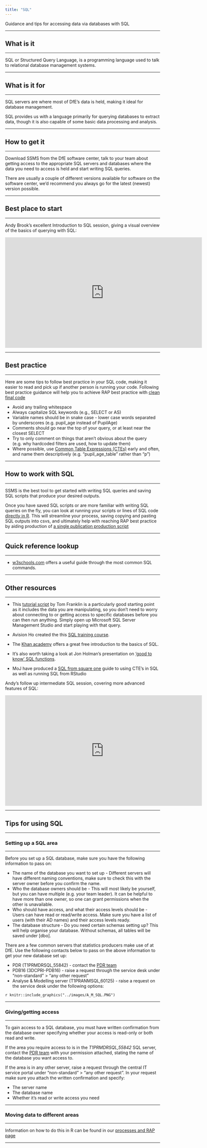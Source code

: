 ```yaml
---
title: "SQL"
---
```


<p class="text-muted">Guidance and tips for accessing data via databases with SQL</p>

---

## What is it

---

SQL or Structured Query Language, is a programming language used to talk to relational database management systems.

---

## What is it for

---

SQL servers are where most of DfE's data is held, making it ideal for database management.

SQL provides us with a language primarily for querying databases to extract data, though it is also capable of some basic data processing and analysis.

---

## How to get it

---

Download SSMS from the DfE software center, talk to your team about getting access to the appropriate SQL servers and databases where the data you need to access is held and start writing SQL queries.

There are usually a couple of different versions available for software on the software center, we'd recommend you always go for the latest (newest) version possible.

<!-- gif getting this from the software center -->

---

## Best place to start

---

Andy Brook's excellent Introduction to SQL session, giving a visual overview of the basics of querying with SQL:

<div align="center">
<iframe width="640" height="360" align="middle" src="https://web.microsoftstream.com/embed/video/2a42789f-5183-4a79-b159-ec4a46e530d7?autoplay=false&amp;showinfo=false" allowfullscreen style="border:none;"></iframe>
</div>

---

## Best practice

---

Here are some tips to follow best practice in your SQL code, making it easier to read and pick up if another person is running your code. Following best practice guidance will help you to achieve RAP best practice with [clean final code](../RAP/rap.html#Clean_final_code)

* Avoid any trailing whitespace
* Always capitalize SQL keywords (e.g., SELECT or AS)
* Variable names should be in snake case - lower case words separated by underscores (e.g. pupil_age instead of PupilAge)
* Comments should go near the top of your query, or at least near the closest SELECT
* Try to only comment on things that aren't obvious about the query (e.g. why hardcoded filters are used, how to update them)
* Where possible, use [Common Table Expressions (CTEs)](https://www.essentialsql.com/introduction-common-table-expressions-ctes/){target="_blank" rel="noopener noreferrer"} early and often, and name them descriptively (e.g. "pupil_age_table" rather than "p")

---

## How to work with SQL

---

SSMS is the best tool to get started with writing SQL queries and saving SQL scripts that produce your desired outputs. 

Once you have saved SQL scripts or are more familiar with writing SQL queries on the fly, you can look at running your scripts or lines of SQL code [directly in R](../RAP/rap.html#Connecting_R_to_SQL). This will streamline your process, saving copying and pasting SQL outputs into csvs, and ultimately help with reaching RAP best practice by aiding production of [a single publication production script](../RAP/rap.html#Single_publication_production_script)

---

## Quick reference lookup

---

- [w3schools.com](https://www.w3schools.com/sql/default.asp){target="_blank" rel="noopener noreferrer"} offers a useful guide through the most common SQL commands.

---

## Other resources

---

- This [tutorial script](https://github.com/TomFranklin/sql-applied-data-tidying/blob/master/data_tidying_l_and_d.sql){target="_blank" rel="noopener noreferrer"} by Tom Franklin is a particularly good starting point as it includes the data you are manipulating, so you don't need to worry about connecting to or getting access to specific databases before you can then run anything. Simply open up Microsoft SQL Server Management Studio and start playing with that query.

- Avision Ho created the this [SQL training course](https://github.com/avisionh/Training-SQL){target="_blank" rel="noopener noreferrer"}.

- The [Khan academy](https://www.khanacademy.org/computing/computer-programming/sql){target="_blank" rel="noopener noreferrer"} offers a great free introduction to the basics of SQL.

- It's also worth taking a look at Jon Holman's presentation on ['good to know' SQL functions](https://educationgovuk.sharepoint.com/sites/sarpi/g/WorkplaceDocuments/Forms/AllItems.aspx?RootFolder=%2Fsites%2Fsarpi%2Fg%2FWorkplaceDocuments%2FInducation%20learning%20and%20career%20development%2FCoffee%20and%20Coding%2F180321%5Fjonathan%5Fsql&FolderCTID=0x012000C61C1076C17C5547A6D6D8C2A27B5D97){target="_blank" rel="noopener noreferrer"}.

- MoJ have produced a [SQL from square one](https://moj-analytical-services.github.io/SQL_from_square_one/CTEs.html){target="_blank" rel="noopener noreferrer"} guide to using CTE's in SQL as well as running SQL from RStudio

Andy's follow up intermediate SQL session, covering more advanced features of SQL:

<div align="center">
<iframe width="640" height="360" align="middle" src="https://web.microsoftstream.com/embed/video/0b96598e-1d4c-4c5e-807a-4efc264bc1cc?autoplay=false&amp;showinfo=false" allowfullscreen style="border:none;"></iframe>
</div>


---

## Tips for using SQL

---

### Setting up a SQL area

---

Before you set up a SQL database, make sure you have the following information to pass on:

* The name of the database you want to set up - Different servers will have different naming conventions, make sure to check this with the server owner before you confirm the name.
* Who the database owners should be - This will most likely be yourself, but you can have multiple (e.g. your team leader). It can be helpful to have more than one owner, so one can grant permissions when the other is unavailable.
* Who should have access, and what their access levels should be - Users can have read or read/write access. Make sure you have a list of users (with their AD names) and their access levels ready.
* The database structure - Do you need certain schemas setting up? This will help organise your database. Without schemas, all tables will be saved under [dbo]. 

There are a few common servers that statistics producers make use of at DfE. Use the following contacts below to pass on the above information to get your new database set up:

* PDR (T1PRMDRSQL\SQLPROD,55842) - contact the [PDR team](mailto:PupilData.REPOSITORY@education.gov.uk)
* PDB16 (3DCPRI-PDB16\ACSQLS) - raise a request through the service desk under "non-standard" > "any other request"
* Analyse & Modelling server (T1PRANMSQL\SQLPROD,60125) - raise a request on the service desk under the following options:

`r knitr::include_graphics("../images/A_M_SQL.PNG")`

---

### Giving/getting access

---

To gain access to a SQL database, you must have written confirmation from the database owner specifying whether your access is read-only or both read and write.

If the area you require access to is in the *T1PRMDRSQL\SQLPROD,55842* SQL server, contact the [PDR team](mailto:PupilData.REPOSITORY@education.gov.uk) with your permission attached, stating the name of the database you want access to.

If the area is in any other server, raise a request through the central IT service portal under "non-standard" > "any other request". In your request make sure you attach the written confirmation and specify:

* The server name
* The database name
* Whether it's read or write access you need


---

### Moving data to different areas

---

Information on how to do this in R can be found in our [processes and RAP page](../RAP/rap.html#Moving_data_to_different_areas)

---



